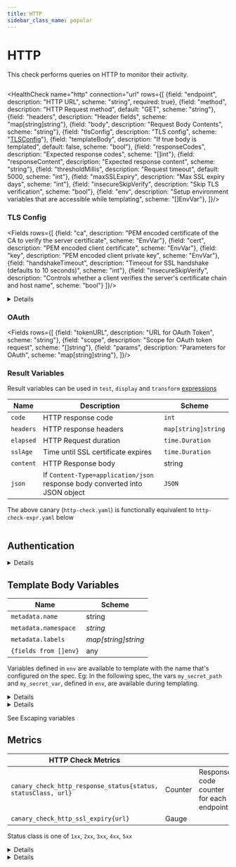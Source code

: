 ```yaml
---
title: HTTP
sidebar_class_name: popular
---
```


# <Icon name="http"/> HTTP

This check performs queries on HTTP to monitor their activity.

```yaml title=http-check.yaml file=../../../modules/canary-checker/fixtures/minimal/http_single_pass.yaml
```

<HealthCheck name="http" connection="url"  rows={[
  {field: "endpoint", description: "HTTP URL", scheme: "string", required: true},
  {field: "method", description: "HTTP Request method", default: "GET", scheme: "string"},
  {field: "headers", description: "Header fields", scheme: "map[string]string"},
  {field: "body", description: "Request Body Contents", scheme: "string"},
  {field: "tlsConfig", description: "TLS config", scheme: "[TLSConfig](#tls-config)"},
  {field: "templateBody", description: "If true body is templated", default: false, scheme: "bool"},
  {field: "responseCodes", description: "Expected response codes", scheme: "[]int"},
  {field: "responseContent", description: "Expected response content", scheme: "string"},
  {field: "thresholdMillis", description: "Request timeout", default: 5000, scheme: "int"},
  {field: "maxSSLExpiry", description: "Max SSL expiry days", scheme: "int"},
  {field: "insecureSkipVerify", description: "Skip TLS verification", scheme: "bool"},
  {field: "env", description: "Setup environment variables that are accessible while templating", scheme: "[]EnvVar"},
]}/>

### TLS Config

<Fields rows={[
  {field: "ca", description: "PEM encoded certificate of the CA to verify the server certificate", scheme: "EnvVar"},
  {field: "cert", description: "PEM encoded client certificate", scheme: "EnvVar"},
  {field: "key", description: "PEM encoded client private key", scheme: "EnvVar"},
  {field: "handshakeTimeout", description: "Timeout for SSL handshake (defaults to 10 seconds)", scheme: "int"},
  {field: "insecureSkipVerify", description: "Controls whether a client verifies the server's certificate chain and host name", scheme: "bool"}
]}/>

<details summary="Example">

```yaml title=http-check.yaml   file=../../../modules/canary-checker/fixtures/minimal/http_tls_config.yaml
```

</details>

### OAuth

<Fields rows={[
  {field: "tokenURL", description: "URL for OAuth Token", scheme: "string"},
  {field: "scope", description: "Scope for OAuth token request", scheme: "[]string"},
  {field: "params", description: "Parameters for OAuth", scheme: "map[string]string"},
]}/>

### Result Variables

Result variables can be used in `test`, `display` and `transform` [expressions](../concepts/expressions)

| Name      | Description                                                                 | Scheme              |
| --------- | --------------------------------------------------------------------------- | ------------------- |
| `code`    | HTTP response code                                                          | `int`               |
| `headers` | HTTP response headers                                                       | `map[string]string` |
| `elapsed` | HTTP Request duration                                                       | `time.Duration`     |
| `sslAge`  | Time until SSL certificate expires                                          | `time.Duration`     |
| `content` | HTTP Response body                                                          | string              |
| `json`    | If `Content-Type=application/json` response body converted into JSON object | `JSON`              |

The above canary (`http-check.yaml`) is functionally equivalent to `http-check-expr.yaml` below

```yaml title=http-check-expr.yaml file=../../../modules/canary-checker/fixtures/minimal/http_tls_check_pass.yaml
```

## Authentication

<details summary="Basic Authentication">

<div>
```yaml title="http_auth.yaml"   file=../../../modules/canary-checker/fixtures/minimal/http_auth_from_secret.yaml
```
</div>
</details>

## Template Body Variables

| Name                          | Scheme              |
| ----------------------------- | ------------------- |
| `metadata.name`               | string              |
| `metadata.namespace` | _string_            |
| `metadata.labels`             | _map[string]string_ |
| `{fields from []env}`         | any                 |

Variables defined in `env` are available to template with the name that's configured on the spec.
Eg: In the following spec, the vars `my_secret_path` and `my_secret_var`, defined in `env`, are available during templating.

<details summary="Templating request body from env variables">

<div>
```yaml title="http_template.yaml"   file=../../../modules/canary-checker/fixtures/minimal/http_template.yaml
```
</div>
</details>

<details summary="Templating URL from env variables">

<div>
```yaml title="http_user_pass_template.yaml" file=../../../modules/canary-checker/fixtures/minimal/http_auth_url_pass.yaml
```
</div>
</details>

See <CommonLink to="gotemplate" anchor="escaping">Escaping variables</CommonLink>

## Metrics

| **HTTP Check Metrics**                                        |         |                                         |
| ------------------------------------------------------------- | ------- | --------------------------------------- |
| `canary_check_http_response_status{status, statusClass, url}` | Counter | Response code counter for each endpoint |
| `canary_check_http_ssl_expiry{url}`                           | Gauge   |                                         |

Status class is one of `1xx`, `2xx`, `3xx`, `4xx`, `5xx`

<details summary="Adding custom metrics">

<div>
```yaml title="metrics.yaml"   file=../../../modules/canary-checker/fixtures/minimal/metrics.yaml
```
</div>
</details>

<details summary="Transforming metrics into individual checks">

<div>
```yaml title="metrics.yaml"   file=../../../modules/canary-checker/fixtures/minimal/metrics-transformed.yaml
```
</div>
</details>
